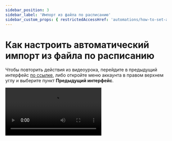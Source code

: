 ```yaml
---
sidebar_position: 3
sidebar_label: 'Импорт из файла по расписанию'
sidebar_custom_props: { restrictedAccessHref: 'automations/how-to-set-autoimport' }
---
```



# Как настроить автоматический импорт из файла по расписанию

Чтобы повторить действия из видеоурока, перейдите в предыдущий интерфейс [по ссылке](https://sendsay.ru/account/#dashboard), либо откройте меню аккаунта в правом верхнем углу и выберите пункт **Предыдущий интерфейс**.

<Video src="https://www.youtube.com/embed/j_I3jqo68P4" />

У нас есть отдельная статья про то, как настроить эту автоматизацию в новом интерфейсе:

[Как настроить автоматический импорт из файла по расписанию](https://docs.sendsay.ru/automations/autoimport/how-to-set-autoimport)
